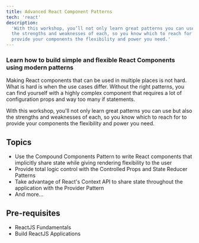 ```yaml
---
title: Advanced React Component Patterns
tech: 'react'
description:
  'With this workshop, you’ll not only learn great patterns you can use but also
  the strengths and weaknesses of each, so you know which to reach for to
  provide your components the flexibility and power you need.'
---
```



### Learn how to build simple and flexible React Components using modern patterns

Making React components that can be used in multiple places is not hard. What is
hard is when the use cases differ. Without the right patterns, you can find
yourself with a highly complex component that requires a lot of configuration
props and way too many if statements.

With this workshop, you'll not only learn great patterns you can use but also
the strengths and weaknesses of each, so you know which to reach for to provide
your components the flexibility and power you need.

## Topics

- Use the Compound Components Pattern to write React components that implicitly
  share state while giving rendering flexibility to the user
- Provide total logic control with the Controlled Props and State Reducer
  Patterns
- Take advantage of React's Context API to share state throughout the
  application with the Provider Pattern
- And more...

## Pre-requisites

- ReactJS Fundamentals
- Build ReactJS Applications

<Register event="learn-react-hooks-with-kent" light title="" />
